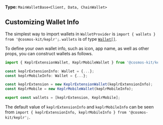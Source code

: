 **Type:** `MainWalletBase<Client, Data, ChainWallet>`

## Customizing Wallet Info

The simplest way to import wallets in `WalletProvider` is `import { wallets } from '@cosmos-kit/keplr';`. `wallets` is of type [`Wallet[]`](https://github.com/cosmology-tech/cosmos-kit/blob/ce50648487e73c1f6f17777347df7984168381af/packages/core/src/types/wallet.ts#L35-L50).

To define your own wallet info, such as icon, app name, as well as other props, you can construct wallets as follows.

```ts
import { KeplrExtensionWallet, KeplrMobileWallet } from '@cosmos-kit/keplr';

const keplrExtensionInfo: Wallet = {...};
const keplrMobileInfo: Wallet = {...};

const keplrExtension = new KeplrExtensionWallet(keplrExtensionInfo);
const KeplrMobile = new KeplrMobileWallet(keplrMobileInfo);

export const wallets = [keplrExtension, KeplrMobile];
```

The default value of `keplrExtensionInfo` and `keplrMobileInfo` can be seen from `import { keplrExtensionInfo, keplrMobileInfo } from '@cosmos-kit/keplr';`.